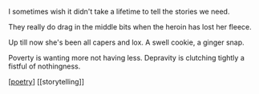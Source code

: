I sometimes wish
it didn't take a lifetime to
tell the stories we need.

They really do drag in the middle
bits when the heroin has lost
her fleece.

Up till now
she's been all capers and lox.
A swell cookie,
a ginger snap.

Poverty is wanting more
not having less.
Depravity is clutching tightly
a fistful of nothingness.

[[poetry]] [[storytelling]]

[//begin]: # "Autogenerated link references for markdown compatibility"
[poetry]: ../poetry "Poetry"
[//end]: # "Autogenerated link references"